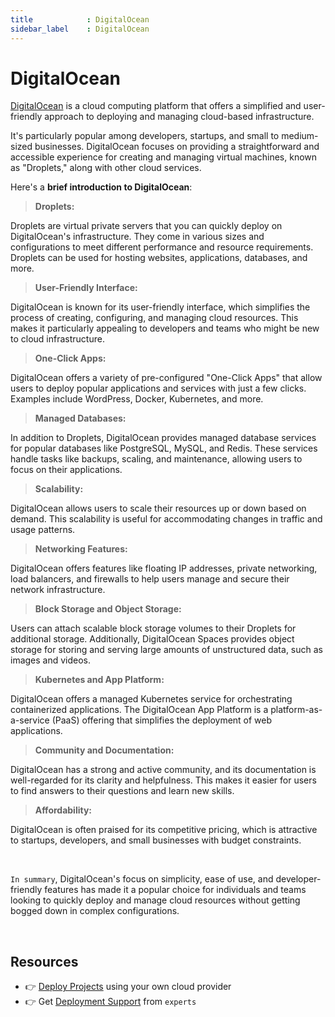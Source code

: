 ```yaml
---
title            : DigitalOcean
sidebar_label    : DigitalOcean
---
```


# DigitalOcean

[DigitalOcean](https://www.digitalocean.com/) is a cloud computing platform that offers a simplified and user-friendly approach to deploying and managing cloud-based infrastructure. 

It's particularly popular among developers, startups, and small to medium-sized businesses. 
DigitalOcean focuses on providing a straightforward and accessible experience for creating and managing virtual machines, known as "Droplets," along with other cloud services. 

Here's a **brief introduction to DigitalOcean**:

> **Droplets:** 

Droplets are virtual private servers that you can quickly deploy on DigitalOcean's infrastructure. They come in various sizes and configurations to meet different performance and resource requirements. 
Droplets can be used for hosting websites, applications, databases, and more.

> **User-Friendly Interface:** 

DigitalOcean is known for its user-friendly interface, which simplifies the process of creating, configuring, and managing cloud resources. 
This makes it particularly appealing to developers and teams who might be new to cloud infrastructure.

> **One-Click Apps:** 

DigitalOcean offers a variety of pre-configured "One-Click Apps" that allow users to deploy popular applications and services with just a few clicks. Examples include WordPress, Docker, Kubernetes, and more.

> **Managed Databases:** 

In addition to Droplets, DigitalOcean provides managed database services for popular databases like PostgreSQL, MySQL, and Redis.
These services handle tasks like backups, scaling, and maintenance, allowing users to focus on their applications.

> **Scalability:** 

DigitalOcean allows users to scale their resources up or down based on demand. This scalability is useful for accommodating changes in traffic and usage patterns.

> **Networking Features:** 

DigitalOcean offers features like floating IP addresses, private networking, load balancers, and firewalls to help users manage and secure their network infrastructure.

> **Block Storage and Object Storage:** 

Users can attach scalable block storage volumes to their Droplets for additional storage. 
Additionally, DigitalOcean Spaces provides object storage for storing and serving large amounts of unstructured data, such as images and videos.

> **Kubernetes and App Platform:** 

DigitalOcean offers a managed Kubernetes service for orchestrating containerized applications. 
The DigitalOcean App Platform is a platform-as-a-service (PaaS) offering that simplifies the deployment of web applications.

> **Community and Documentation:** 

DigitalOcean has a strong and active community, and its documentation is well-regarded for its clarity and helpfulness. 
This makes it easier for users to find answers to their questions and learn new skills.

> **Affordability:** 

DigitalOcean is often praised for its competitive pricing, which is attractive to startups, developers, and small businesses with budget constraints.

<br />

`In summary`, DigitalOcean's focus on simplicity, ease of use, and developer-friendly features has made it a popular choice for individuals and teams 
looking to quickly deploy and manage cloud resources without getting bogged down in complex configurations.

<br />

## Resources

- 👉 [Deploy Projects](https://deploypro.dev/) using your own cloud provider
- 👉 Get [Deployment Support](https://deploypro.dev/support/) from `experts` 